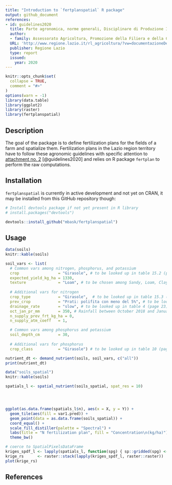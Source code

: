 ```yaml
---
title: "Introduction to `fertplanspatial` R package"
output: github_document
references:
- id: guidelines2020
  title: Parte agronomica, norme generali, Disciplinare di Produzione Integrata della Regione Lazio - SQNPI
  author:
  - family: Assessorato Agricoltura, Promozione della Filiera e della Cultura del Cibo, Ambiente e Risorse Naturali
  URL: 'http://www.regione.lazio.it/rl_agricoltura/?vw=documentazioneDettaglio&id=52065'
  publisher: Regione Lazio
  type: report
  issued:
    year: 2020
---
```


```r
knitr::opts_chunk$set(
  collapse = TRUE,
  comment = "#>"
)
options(warn = -1)
library(data.table)
library(ggplot2)
library(raster)
library(fertplanspatial)
```


## Description

The goal of the package is to define fertilization plans for the fields of a farm and spatialize them. Fertilization plans in the Lazio region territory have to follow these agronomic guidelines with specific attention to [attachment no. 2](http://www.regione.lazio.it/binary/rl_main/tbl_documenti/AGC_DD_G01782_24_02_2020_Allegato1.pdf "PDF file of the Attachment 2 of the guidelines") [@guidelines2020] and relies on R package `fertplan` to perform the raw computations.


## Installation

`fertplanspatial` is currently in active development and not yet on CRAN, it may be installed from this GitHub repository though:

```r
# Install devtools package if not yet present in R library
# install.packages("devtools")

devtools::install_github("mbask/fertplanspatial")
```


## Usage

```r
data(soils)
knitr::kable(soils)
```



```r
soil_vars <- list(
  # Common vars among nitrogen, phosphorus, and potassium
  crop                 = "Girasole", # to be looked up in table 15.2 (page 63)
  expected_yield_kg_ha = 1330,
  texture              = "Loam", # to be chosen among Sandy, Loam, Clayey
  
  # Additional vars for nitrogen
  crop_type            = "Girasole",  # to be looked up in table 15.3 (page 67)
  prev_crop            = "Prati: polifita con meno del 5%", # to be looked up in table 5 (page 24)
  drainage_rate        = "slow", # to be looked up in table 4 (page 23)
  oct_jan_pr_mm        = 350, # Rainfall between October 2018 and January 2019
  n_supply_prev_frt_kg_ha = 0,
  n_supply_atm_coeff   = 1,

  # Common vars among phosphorus and potassium
  soil_depth_cm        = 30,
  
  # Additional vars for phosphorus
  crop_class           = "Girasole") # to be looked up in table 10 (page 32)
```


```r
nutrient_dt <- demand_nutrient(soils, soil_vars, c("all"))
print(nutrient_dt)
```

```r
data("soils_spatial")
knitr::kable(soils)
```

```r
spatials_l <- spatial_nutrient(soils_spatial, spat_res = 10)




ggplot(as.data.frame(spatials_l$n), aes(x = X, y = Y)) +
  geom_tile(aes(fill = var1.pred)) +
  geom_point(data = as.data.frame(soils_spatial)) +
  coord_equal() +
  scale_fill_distiller(palette = "Spectral") +
  labs(title = "N fertilization plan", fill = "Concentration\n(kg/ha)") +
  theme_bw()
```

```r
# coerce to SpatialPixelsDataFrame
kriges_spdf_l <- lapply(spatials_l, function(spg) { sp::gridded(spg) <- TRUE; spg })
krige_rs      <- raster::stack(lapply(kriges_spdf_l, raster::raster))
plot(krige_rs)
```


## References